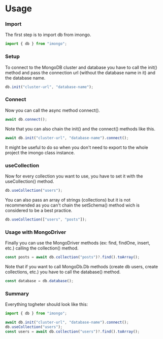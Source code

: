 # Usage

### Import
The first step is to import db from imongo.

```js filename="Import" copy
import { db } from "imongo";
```

### Setup
To connect to the MongoDB cluster and database you have to call the init() method and pass the connection url (without the database name in it) and the database name.

```js filename="Init" copy
db.init("cluster-url", "database-name");
```

### Connect
Now you can call the async method connect().

```js filename="Connect" copy
await db.connect();
```

Note that you can also chain the init() and the connect() methods like this.

```js filename="Init" copy
await db.init("cluster-url", "database-name").connect();
```
It might be useful to do so when you don't need to export to the whole project the imongo class instance.

### useCollection
Now for every collection you want to use, you have to set it with the useCollection() method.

```js filename="useCollection" copy
db.useCollection("users");
```

You can also pass an array of strings (collections) but it is not recommended as you can't chain the setSchema() method wich is considered to be a best practice.

```js filename="useCollection with array" copy
db.useCollection(["users", "posts"]);
```
### Usage with MongoDriver
Finally you can use the MongoDriver methods (ex: find, findOne, insert, etc.) calling the collection() method.

```js filename="MongoDriver methods" copy
const posts = await db.collection("posts")?.find().toArray();
```

Note that if you want to call MongoDb.Db methods (create db users, create collections, etc.) you have to call the database() method.

```js filename="Database" copy
const database = db.database();
```

### Summary
Everything togheter should look like this:
```js filename="Everything"
import { db } from "imongo";

await db.init("cluster-url", "database-name").connect();
db.useCollection("users");
const users = await db.collection("users")?.find().toArray();
```
